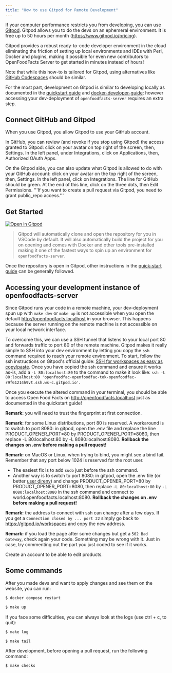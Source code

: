 ```yaml
---
title: "How to use Gitpod for Remote Development"
---
```


If your computer performance restricts you from developing, you can use [Gitpod](https://gitpod.io).
Gitpod allows you to do the devs on an ephemeral environment. It is free up to
50 hours per month (https://www.gitpod.io/pricing).

Gitpod provides a robust ready-to-code developer environment in the cloud eliminating the friction
of setting up local environments and IDEs with Perl, Docker and plugins, making it possible for even new contributors to
OpenFoodFacts Server to get started in minutes instead of hours!

Note that while this how-to is tailored for Gitpod, using alternatives like [GitHub Codespaces][github-codespaces] should be
similar.

For the most part, development on Gitpod is similar to developing locally as documented
in the [quickstart guide](how-to-quick-start-guide.md)
and [docker-developer-guide](how-to-develop-using-docker.md); however accessing your dev-deployment of
`openfoodfacts-server` requires an extra step.

## Connect GitHub and Gitpod

When you use Gitpod, you allow Gitpod to use your GitHub account.

In GitHub, you can review (and revoke if you stop using Gitpod) the access granted to Gitpod: click on your avatar on top right of the screen, then, Settings. In the left panel, under Integrations, click on Applications, then, Authorized OAuth Apps.

On the Gitpod side, you can also update what Gitpod is allowed to do with your GitHub account: click on your avatar on the top right of the screen, then, Settings. In the left panel, click on Integrations. The line for GitHub should be green. At the end of this line, click on the three dots, then Edit Permissions. '''If you want to create a pull request via Gitpod, you need to grant public_repo access.'''

## Get Started

[![Open in Gitpod](https://gitpod.io/button/open-in-gitpod.svg)](https://gitpod.io/#https://github.com/openfoodfacts/openfoodfacts-server/)

> Gitpod will automatically clone and open the repository for you in VSCode by default. It will also automatically build
> the project for you on opening and comes with Docker and other tools pre-installed making it one of the fastest ways
> to spin up an environment for `openfoodfacts-server`.

Once the repository is open in Gitpod, other instructions in the
[quick-start guide](how-to-quick-start-guide.md) can be generally followed.

## Accessing your development instance of openfoodfacts-server

Since Gitpod runs your code in a remote machine, your dev-deployment spun up with `make dev` or `make up` is not
accessible when you open the default http://openfoodfacts.localhost in your browser. This happens because the server
running on the remote machine is not accessible on your local network interface.

To overcome this, we can use a SSH tunnel that listens to your local port 80 and forwards traffic to port 80
of the remote machine. Gitpod makes it really simple to SSH into your dev environment by letting you copy the `ssh`
command required to reach your remote environment. To start, follow the ssh instructions on Gitpod's official
guide: [SSH for workspaces as easy as copy/paste][gitpod-ssh-guide].
Once you have copied the ssh command and ensure it works as-is, add a `-L 80:localhost:80` to the command to make it look like:
`ssh -L 80:localhost:80 'openfoodfac-openfoodfac-tok-openfoodfac-r9f61214h9vt.ssh.ws-c.gitpod.io'`.

Once you execute the altered command in your terminal, you should be able to access Open Food Facts
on http://openfoodfacts.localhost just as documented in the quickstart guide!

[gitpod-ssh-guide]: https://www.gitpod.io/blog/copy-paste-ssh-workspace-access
[github-codespaces]: https://github.com/features/codespaces

**Remark:** you will need to trust the fingerprint at first connection.

**Remark:** for some Linux distributions, port 80 is reserved. A workaround is to switch to port 8080: in gitpod, open the .env file and replace the line PRODUCT_OPENER_PORT=80 by PRODUCT_OPENER_PORT=8080, then replace -L 80:localhost:80 by -L 8080:localhost:8080. **Rollback the changes on .env before making a pull request!**

**Remark:** on MacOS or Linux, when trying to bind, you might see a bind fail. Remember that any port below 1024 is reserved for the root user.

- The easiest fix is to add `sudo` just before the ssh command.
- Another way is to switch to port 8080: in gitpod, open the .env file (or better [user direnv](./how-to-use-direnv.md)) and change PRODUCT_OPENER_PORT=80 by PRODUCT_OPENER_PORT=8080, then replace `-L 80:localhost:80` by `-L 8080:localhost:8080` in the ssh command and connect to world.openfoodfacts.localhost:8080. **Rollback the changes on .env before making a pull request!**

**Remark:** the address to connect with ssh can change after a few days. If you get a `Connection closed by ... port 22` simply go back to https://gitpod.io/workspaces and copy the new address.

**Remark:** if you load the page after some changes but get a `502 Bad Gateway`, check again your code. Something may be wrong with it. Just in case, try commenting out the part you just coded to see if it works.

Create an account to be able to edit products.

## Some commands

After you made devs and want to apply changes and see them on the website, you can run:

```bash title="Some commands"
$ docker compose restart
```

```bash title="Some commands"
$ make up
```

If you face some difficulties, you can always look at the logs (use ctrl + c, to quit):

```bash title="Some commands"
$ make log
```

```bash title="Some commands"
$ make tail
```

After development, before opening a pull request, run the following command:

```bash title="Some commands"
$ make checks
```
